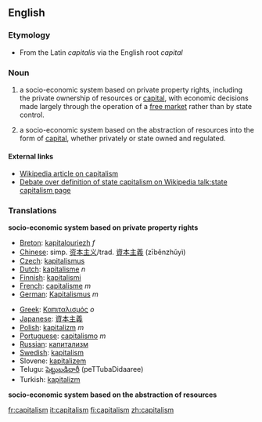 ==English==

===Etymology===
* From the Latin ''capitalis'' via the English root ''capital''

===Noun===
{{en-noun-unc}}

# {{cattag|politics}} a socio-economic system based on private property rights, including the private ownership of resources or [[capital]], with economic decisions made largely through the operation of a [[free market]] rather than by state control.
# {{cattag|economics}} a socio-economic system based on the abstraction of resources into the form of [[capital]], whether privately or state owned and regulated.

==== External links ====
* [[w:capitalism|Wikipedia article on capitalism]]
* [[w:talk:state capitalism|Debate over definition of state capitalism on Wikipedia talk:state capitalism page]]

===Translations===
'''socio-economic system based on private property rights'''
{{top}}
*[[Breton]]: [[kapitalouriezh]] ''f''
*[[Chinese]]: simp. [[资本主义]]/trad. [[資本主義]] (zīběnzhǔyì)
*[[Czech]]: [[kapitalismus]]
*[[Dutch]]: [[kapitalisme]] ''n''
*[[Finnish]]: [[kapitalismi]]
*[[French]]: [[capitalisme]] ''m''
*[[German]]: [[Kapitalismus]] ''m''
{{mid}}
*[[Greek]]:  [[Καπιταλισμός]] ''ο''
*[[Japanese]]: [[資本主義]]
*[[Polish]]: [[kapitalizm]] ''m''
*[[Portuguese]]: [[capitalismo]] ''m''
*[[Russian]]: [[капитализм]]
*[[Swedish]]: [[kapitalism]]
*Slovene: [[kapitalizem]]
*Telugu: [[పెట్టుబడిదారీ]] (peTTubaDidaaree)
*Turkish: [[kapitalizm]]
{{bottom}}

'''socio-economic system based on the abstraction of resources'''
{{top}}
{{mid}}
{{bottom}}

[[fr:capitalism]]
[[it:capitalism]]
[[fi:capitalism]]
[[zh:capitalism]]